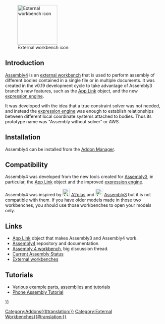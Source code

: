 <languages/>
<translate>

<!--T:305-->
[[Image:Assembly4_workbench_icon.svg|thumb|128px|External workbench icon]]

== Introduction == <!--T:1-->

</translate>
{{TOCright}}
<translate>

<!--T:2-->
[[Assembly4_Workbench|Assembly4]] is an [[external_workbenches|external workbench]] that is used to perform assembly of different bodies contained in a single file or in multiple documents. It was created in the v0.19 development cycle to take advantage of Assembly3 branch's new features, such as the [[App_Link|App Link]] object, and the new [[expressions|expression engine]].

<!--T:3-->
It was developed with the idea that a true constraint solver was not needed, and instead the [[expressions|expression engine]] was enough to establish relationships between different local coordinate systems attached to bodies. Thus its prototype name was "Assembly without solver" or AWS.

== Installation== <!--T:11-->

<!--T:12-->
Assembly4 can be installed from the [[Std_AddonMgr|Addon Manager]].

== Compatibility == <!--T:4-->

<!--T:5-->
Assembly4 was developed from the new tools created for [[Assembly3_Workbench|Assembly3]], in particular, the [[App_Link|App Link]] object and the improved [[expressions|expression engine]].

<!--T:6-->
Assembly4 was inspired by [[File:A2p_workbench.svg|24px]] [[A2plus_Workbench|A2plus]] and [[File:Assembly3_workbench_icon.svg|24px]] [[Assembly3_Workbench|Assembly3]] but it is not compatible with them. If you have older models made in those two workbenches, you should use those workbenches to open your models only.

== Links == <!--T:7-->

<!--T:8-->
* [[App_Link|App Link]] object that makes Assembly3 and Assembly4 work.
* [https://github.com/oursland/FreeCAD_Assembly4 Assembly4] repository and documentation.
* [https://forum.freecad.org/viewtopic.php?f=20&t=34806 Assembly 4 workbench], big discussion thread.
* [https://forum.freecad.org/viewtopic.php?f=20&t=34583 Current Assembly Status]
* [[External_workbenches|External workbenches]]

== Tutorials == <!--T:13-->

<!--T:14-->
* [https://github.com/Zolko-123/FreeCAD_Examples Various example parts, assemblies and tutorials]
* [https://github.com/thermalling/FreeCADAsm4_TutorialSubassembly/ Phone Assembly Tutorial]

</translate>
{{Userdocnavi{{#translation:}}}}
[[Category:Addons{{#translation:}}]]
[[Category:External Workbenches{{#translation:}}]]